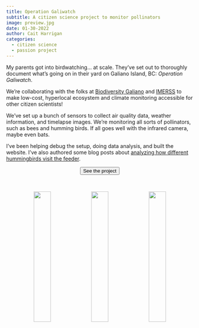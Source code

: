 ```yaml
---
title: Operation Galiwatch
subtitle: A citizen science project to monitor pollinators
image: preview.jpg
date: 01-30-2022
author: Cait Harrigan
categories:
  - citizen science
  - passion project
---
```


My parents got into birdwatching... at scale. They've set out to thoroughly document what's going on in their yard on Galiano Island, BC: *Operation Galiwatch*. 

We're collaborating with the folks at [Biodiversity Galiano](https://biogaliano.org/) and [IMERSS](https://imerss.org/) to make low-cost, hyperlocal ecosystem and climate monitoring accessible for other citizen scientists!

We've set up a bunch of sensors to collect air quality data, weather information, and timelapse images. We're monitoring all sorts of pollinators, such as bees and humming birds. If all goes well with the infrared camera, maybe even bats.


I've been helping debug the setup, doing data analysis, and built the website. I've also authored some blog posts about [analyzing how different hummingbirds visit the feeder](https://galiwatch.ca/posts/hummer-behaviour-170323/).


<center>
<a href="https://galiwatch.ca/"><button type="button" class="btn btn-secondary">See the project <i class="fa-solid fa-arrow-up-right-from-square"></i></button></a>
</center>

<br>

<center>

![](bee2.jpg){width="30%"} ![](hoverfly.gif){width="30%"} ![](osmia.jpg){width="30%"}

</center>

